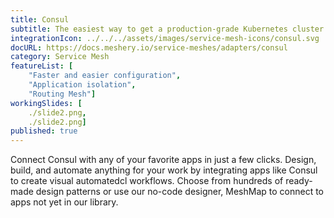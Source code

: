 ```yaml
---
title: Consul
subtitle: The easiest way to get a production-grade Kubernetes cluster up and running
integrationIcon: ../../../assets/images/service-mesh-icons/consul.svg
docURL: https://docs.meshery.io/service-meshes/adapters/consul
category: Service Mesh
featureList: [
    "Faster and easier configuration",
    "Application isolation",
    "Routing Mesh"]
workingSlides: [
    ./slide2.png,
    ./slide2.png]
published: true
---
```


<p>
    Connect Consul with any of your favorite apps in just a few
    clicks. Design, build, and automate anything for your work by
    integrating apps like Consul to create visual automatedcl
    workflows. Choose from hundreds of ready-made design patterns or use
    our no-code designer, MeshMap to connect to apps not yet in our
    library.
</p>
